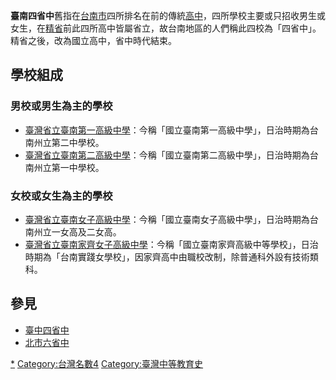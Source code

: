 '''臺南四省中'''舊指在[[台南市_(省轄市)|台南市]]四所排名在前的傳統[[高中|高中]]，四所學校主要或只招收男生或女生，在[[精省|精省]]前此四所高中皆屬省立，故台南地區的人們稱此四校為「四省中」。精省之後，改為國立高中，省中時代結束。

==學校組成==
===男校或男生為主的學校===
*[[國立臺南第一高級中學|臺灣省立臺南第一高級中學]]：今稱「國立臺南第一高級中學」，日治時期為台南州立第二中學校。
*[[國立臺南第二高級中學|臺灣省立臺南第二高級中學]]：今稱「國立臺南第二高級中學」，日治時期為台南州立第一中學校。

===女校或女生為主的學校===
*[[國立臺南女子高級中學|臺灣省立臺南女子高級中學]]：今稱「國立臺南女子高級中學」，日治時期為台南州立一女高及二女高。
*[[國立臺南家齊高級中等學校|臺灣省立臺南家齊女子高級中學]]：今稱「國立臺南家齊高級中等學校」，日治時期為「台南實踐女學校」，因家齊高中由職校改制，除普通科外設有技術類科。

==參見==
*[[臺中四省中|臺中四省中]]
*[[北市六省中|北市六省中]]

{{臺灣省立學校}}

[[Category:臺南市普通型高級中等學校|*]]
[[Category:台灣名數4|Category:台灣名數4]]
[[Category:臺灣中等教育史|Category:臺灣中等教育史]]